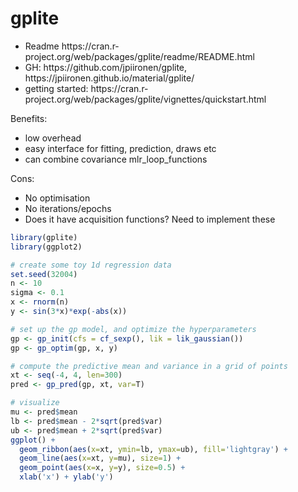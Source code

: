 # gplite

- Readme https://cran.r-project.org/web/packages/gplite/readme/README.html
- GH: https://github.com/jpiironen/gplite, https://jpiironen.github.io/material/gplite/
- getting started: https://cran.r-project.org/web/packages/gplite/vignettes/quickstart.html


Benefits: 

- low overhead
- easy interface for fitting, prediction, draws etc
- can combine covariance mlr_loop_functions

Cons: 

- No optimisation
- No iterations/epochs
- Does it have acquisition functions? Need to implement these


```r
library(gplite)
library(ggplot2)

# create some toy 1d regression data
set.seed(32004)
n <- 10
sigma <- 0.1
x <- rnorm(n)
y <- sin(3*x)*exp(-abs(x))

# set up the gp model, and optimize the hyperparameters
gp <- gp_init(cfs = cf_sexp(), lik = lik_gaussian())
gp <- gp_optim(gp, x, y)

# compute the predictive mean and variance in a grid of points
xt <- seq(-4, 4, len=300)
pred <- gp_pred(gp, xt, var=T)

# visualize
mu <- pred$mean
lb <- pred$mean - 2*sqrt(pred$var)
ub <- pred$mean + 2*sqrt(pred$var)
ggplot() +
  geom_ribbon(aes(x=xt, ymin=lb, ymax=ub), fill='lightgray') +
  geom_line(aes(x=xt, y=mu), size=1) +
  geom_point(aes(x=x, y=y), size=0.5) +
  xlab('x') + ylab('y')
```
